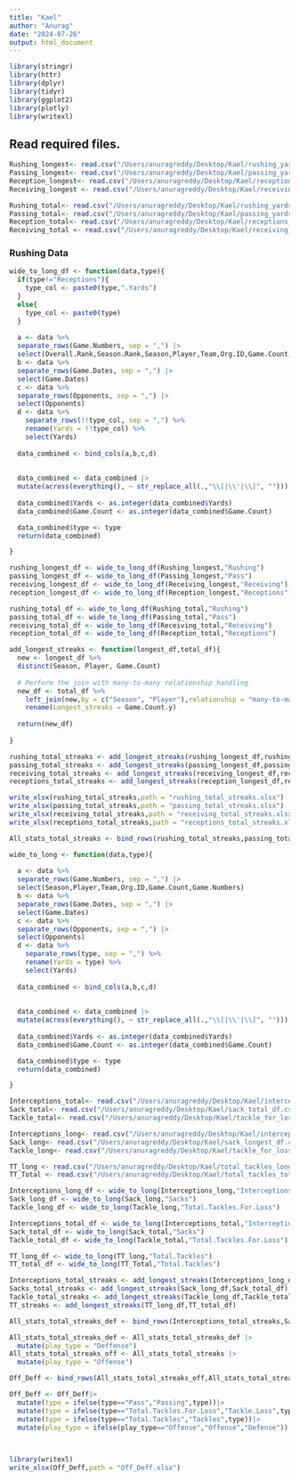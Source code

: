 ```yaml
---
title: "Kael"
author: "Anurag"
date: "2024-07-26"
output: html_document
---
```


```r
library(stringr)
library(httr)
library(dplyr)
library(tidyr)
library(ggplot2)
library(plotly)
library(writexl)
```

## Read required files.

```r
Rushing_longest<- read.csv("/Users/anuragreddy/Desktop/Kael/rushing_yards_longest_df.csv")
Passing_longest<- read.csv("/Users/anuragreddy/Desktop/Kael/passing_yards_longest_df.csv")
Reception_longest<- read.csv("/Users/anuragreddy/Desktop/Kael/receptions_longest_df.csv")
Receiving_longest <- read.csv("/Users/anuragreddy/Desktop/Kael/receiving_yards_longest_df.csv")

Rushing_total<- read.csv("/Users/anuragreddy/Desktop/Kael/rushing_yards_total_df.csv")
Passing_total<- read.csv("/Users/anuragreddy/Desktop/Kael/passing_yards_total_df.csv")
Reception_total<- read.csv("/Users/anuragreddy/Desktop/Kael/receptions_total_df.csv")
Receiving_total <- read.csv("/Users/anuragreddy/Desktop/Kael/receiving_yards_total_df.csv")

```

### Rushing Data

```r

wide_to_long_df <- function(data,type){
  if(type!="Receptions"){
    type_col <- paste0(type,".Yards")
  }
  else{
    type_col <- paste0(type)
  }
  
  a <- data %>%
  separate_rows(Game.Numbers, sep = ",") |>
  select(Overall.Rank,Season.Rank,Season,Player,Team,Org.ID,Game.Count,Game.Numbers)
  b <- data %>%
  separate_rows(Game.Dates, sep = ",") |>
  select(Game.Dates)
  c <- data %>%
  separate_rows(Opponents, sep = ",") |>
  select(Opponents)
  d <- data %>%
    separate_rows(!!type_col, sep = ",") %>%
    rename(Yards = !!type_col) %>%
    select(Yards)
  
  data_combined <- bind_cols(a,b,c,d)
  
  
  data_combined <- data_combined |>
  mutate(across(everything(), ~ str_replace_all(.,"\\[|\\'|\\]", "")))
  
  data_combined$Yards <- as.integer(data_combined$Yards)
  data_combined$Game.Count <- as.integer(data_combined$Game.Count)

  data_combined$type <- type
  return(data_combined)

}
```

```r
rushing_longest_df <- wide_to_long_df(Rushing_longest,"Rushing")
passing_longest_df <- wide_to_long_df(Passing_longest,"Pass")
receiving_longest_df <- wide_to_long_df(Receiving_longest,"Receiving")
reception_longest_df <- wide_to_long_df(Reception_longest,"Receptions")
```

```r
rushing_total_df <- wide_to_long_df(Rushing_total,"Rushing")
passing_total_df <- wide_to_long_df(Passing_total,"Pass")
receiving_total_df <- wide_to_long_df(Receiving_total,"Receiving")
reception_total_df <- wide_to_long_df(Reception_total,"Receptions")
```

```r

add_longest_streaks <- function(longest_df,total_df){
  new <- longest_df %>%
  distinct(Season, Player, Game.Count)
  
  # Perform the join with many-to-many relationship handling
  new_df <- total_df %>%
    left_join(new,by = c("Season", "Player"),relationship = "many-to-many")|>
    rename(Longest_streaks = Game.Count.y)
  
  return(new_df)
  
}


```

```r
rushing_total_streaks <- add_longest_streaks(rushing_longest_df,rushing_total_df)
passing_total_streaks <- add_longest_streaks(passing_longest_df,passing_total_df)
receiving_total_streaks <- add_longest_streaks(receiving_longest_df,receiving_total_df)
receptions_total_streaks <- add_longest_streaks(reception_longest_df,reception_total_df)

```

```r
write_xlsx(rushing_total_streaks,path = "rushing_total_streaks.xlsx")
write_xlsx(passing_total_streaks,path = "passing_total_streaks.xlsx")
write_xlsx(receiving_total_streaks,path = "receiving_total_streaks.xlsx")
write_xlsx(receptions_total_streaks,path = "receptions_total_streaks.xlsx")
```

```r
All_stats_total_streaks <- bind_rows(rushing_total_streaks,passing_total_streaks,receiving_total_streaks,receptions_total_streaks)

```

```r
wide_to_long <- function(data,type){
  
  a <- data %>%
  separate_rows(Game.Numbers, sep = ",") |>
  select(Season,Player,Team,Org.ID,Game.Count,Game.Numbers)
  b <- data %>%
  separate_rows(Game.Dates, sep = ",") |>
  select(Game.Dates)
  c <- data %>%
  separate_rows(Opponents, sep = ",") |>
  select(Opponents)
  d <- data %>%
    separate_rows(type, sep = ",") %>%
    rename(Yards = type) %>%
    select(Yards)
  
  data_combined <- bind_cols(a,b,c,d)
  
  
  data_combined <- data_combined |>
  mutate(across(everything(), ~ str_replace_all(.,"\\[|\\'|\\]", "")))
  
  data_combined$Yards <- as.integer(data_combined$Yards)
  data_combined$Game.Count <- as.integer(data_combined$Game.Count)

  data_combined$type <- type
  return(data_combined)

}
```

```r
Interceptions_total<- read.csv("/Users/anuragreddy/Desktop/Kael/interceptions_total_df.csv")
Sack_total<- read.csv("/Users/anuragreddy/Desktop/Kael/sack_total_df.csv")
Tackle_total<- read.csv("/Users/anuragreddy/Desktop/Kael/tackle_for_loss_total_df.csv")

Interceptions_long<- read.csv("/Users/anuragreddy/Desktop/Kael/interceptions_longest_df.csv")
Sack_long<- read.csv("/Users/anuragreddy/Desktop/Kael/sack_longest_df.csv")
Tackle_long<- read.csv("/Users/anuragreddy/Desktop/Kael/tackle_for_loss_longest_df.csv")
```

```r
TT_long <- read.csv("/Users/anuragreddy/Desktop/Kael/total_tackles_longest_df.csv")
TT_Total <- read.csv("/Users/anuragreddy/Desktop/Kael/total_tackles_total_df.csv")
```

```r
Interceptions_long_df <- wide_to_long(Interceptions_long,"Interceptions")
Sack_long_df <- wide_to_long(Sack_long,"Sacks")
Tackle_long_df <- wide_to_long(Tackle_long,"Total.Tackles.For.Loss")

Interceptions_total_df <- wide_to_long(Interceptions_total,"Interceptions")
Sack_total_df <- wide_to_long(Sack_total,"Sacks")
Tackle_total_df <- wide_to_long(Tackle_total,"Total.Tackles.For.Loss")
```

```r
TT_long_df <- wide_to_long(TT_long,"Total.Tackles")
TT_total_df <- wide_to_long(TT_Total,"Total.Tackles")
```

```r
Interceptions_total_streaks <- add_longest_streaks(Interceptions_long_df,Interceptions_total_df)
Sacks_total_streaks <- add_longest_streaks(Sack_long_df,Sack_total_df)
Tackle_total_streaks <- add_longest_streaks(Tackle_long_df,Tackle_total_df)
TT_streaks <- add_longest_streaks(TT_long_df,TT_total_df)

All_stats_total_streaks_def <- bind_rows(Interceptions_total_streaks,Sacks_total_streaks,Tackle_total_streaks,TT_streaks)

```

```r
All_stats_total_streaks_def <- All_stats_total_streaks_def |>
  mutate(play_type = "Deffense")
All_stats_total_streaks_off <- All_stats_total_streaks |>
  mutate(play_type = "Offense")
```

```r
Off_Deff <- bind_rows(All_stats_total_streaks_off,All_stats_total_streaks_def)

Off_Deff <- Off_Deff|>
  mutate(type = ifelse(type=="Pass","Passing",type))|>
  mutate(type = ifelse(type=="Total.Tackles.For.Loss","Tackle.Loss",type))|>
  mutate(type = ifelse(type=="Total.Tackles","Tackles",type))|>
  mutate(play_type = ifelse(play_type=="Offense","Offense","Defense"))

  
```

```r
library(writexl)
write_xlsx(Off_Deff,path = "Off_Deff.xlsx")
```

